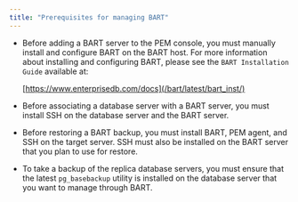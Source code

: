 ```yaml
---
title: "Prerequisites for managing BART"
---
```


<div id="managing_bart_prerequisites" class="registered_link"></div>

-   Before adding a BART server to the PEM console, you must manually install and configure BART on the BART host. For more information about installing and configuring BART, please see the `BART Installation Guide` available at:

    [https://www.enterprisedb.com/docs](/bart/latest/bart_inst/)

-   Before associating a database server with a BART server, you must install SSH on the database server and the BART server.

-   Before restoring a BART backup, you must install BART, PEM agent, and SSH on the target server. SSH must also be installed on the BART server that you plan to use for restore.

-   To take a backup of the replica database servers, you must ensure that the latest `pg_basebackup` utility is installed on the database server that you want to manage through BART.
